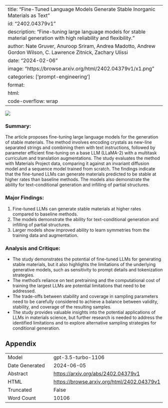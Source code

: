 
---
title: "Fine-Tuned Language Models Generate Stable Inorganic Materials as Text"
id: "2402.04379v1"
description: "Fine-tuning large language models for stable material generation with high reliability and flexibility."
author: Nate Gruver, Anuroop Sriram, Andrea Madotto, Andrew Gordon Wilson, C. Lawrence Zitnick, Zachary Ulissi
date: "2024-02-06"
image: "https://browse.arxiv.org/html/2402.04379v1/x1.png"
categories: ['prompt-engineering']
format:
  html:
    code-overflow: wrap
---

![](https://browse.arxiv.org/html/2402.04379v1/x1.png)

### **Summary:**
The article proposes fine-tuning large language models for the generation of stable materials. The method involves encoding crystals as new-line separated strings and combining them with text instructions, followed by parameter efficient fine-tuning on a base LLM (LLaMA-2) with a multitask curriculum and translation augmentations. The study evaluates the method with Materials Project data, comparing it against an invariant diffusion model and a sequence model trained from scratch. The findings indicate that the fine-tuned LLMs can generate materials predicted to be stable at higher rates than baseline methods. The models also demonstrate the ability for text-conditional generation and infilling of partial structures.

### **Major Findings:**
1. Fine-tuned LLMs can generate stable materials at higher rates compared to baseline methods.
2. The models demonstrate the ability for text-conditional generation and infilling of partial structures.
3. Larger models show improved ability to learn symmetries from the training data and augmentation.

### **Analysis and Critique:**
- The study demonstrates the potential of fine-tuned LLMs for generating stable materials, but it also highlights the limitations of the underlying generative models, such as sensitivity to prompt details and tokenization strategies.
- The method's reliance on text pretraining and the computational cost of training the largest LLMs are potential limitations that need to be addressed.
- The trade-offs between stability and coverage in sampling parameters need to be carefully considered to achieve a balance between validity, stability, and coverage of the resulting samples.
- The study provides valuable insights into the potential applications of LLMs in materials science, but further research is needed to address the identified limitations and to explore alternative sampling strategies for conditional generation.

## Appendix

|          |          |
|----------|----------|
| Model     | gpt-3.5-turbo-1106       |
| Date Generated     | 2024-06-05       |
| Abstract | [https://arxiv.org/abs/2402.04379v1](https://arxiv.org/abs/2402.04379v1)        |
| HTML     | [https://browse.arxiv.org/html/2402.04379v1](https://browse.arxiv.org/html/2402.04379v1)       |
| Truncated       | False       |
| Word Count       | 10106       |